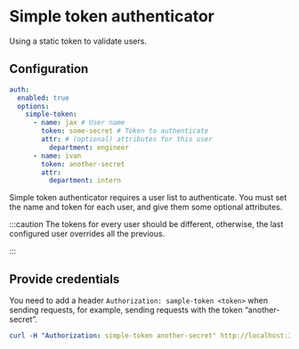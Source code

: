 # Simple token authenticator

Using a static token to validate users.

## Configuration

```yaml
auth:
  enabled: true
  options:
    simple-token:
      - name: jax # User name
        token: some-secret # Token to authenticate
        attr: # (optional) attributes for this user
          department: engineer
      - name: ivan
        token: another-secret
        attr:
          department: intern
```

Simple token authenticator requires a user list to authenticate. You must set the name and token for each user, and give them some optional attributes.

:::caution
The tokens for every user should be different, otherwise, the last configured user overrides all the previous.

:::

## Provide credentials

You need to add a header `Authorization: sample-token <token>` when sending requests, for example, sending requests with the token “another-secret”.

```yaml
curl -H "Authorization: simple-token another-secret" http://localhost:3000/api/customer
```
